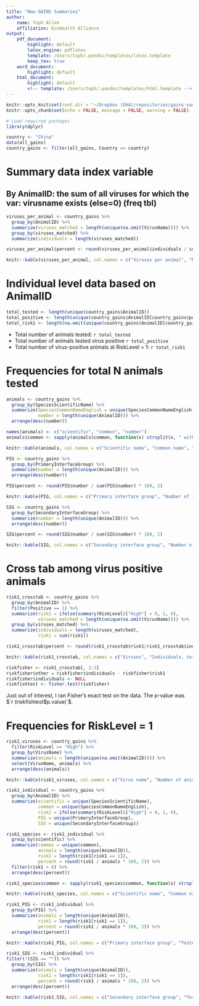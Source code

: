```yaml
---
title: "New GAINS Summaries"
author:
    name: Toph Allen
    affiliation: EcoHealth Alliance
output:
    pdf_document:
        highlight: default
        latex_engine: pdflatex
        template: /Users/toph/.pandoc/templates/latex.template
        keep_tex: true
    word_document:
        highlight: default
    html_document:
        highlight: default
        <!-- template: /Users/toph/.pandoc/templates/html.template -->
---
```


```r
knitr::opts_knit$set(root.dir = "~/Dropbox (EHA)/repositories/gains-summary")
knitr::opts_chunk$set(echo = FALSE, message = FALSE, warning = FALSE)

# Load required packages
library(dplyr)
```

```r
country <- "China"
data(all_gains)
country_gains <- filter(all_gains, Country == country)
```

<!-- Summary for `r country`. -->

# Summary data index variable

## By AnimalID: the sum of all viruses for which the var: virusname exists (else=0) (freq tbl)

```r
viruses_per_animal <- country_gains %>%
  group_by(AnimalID) %>%
  summarize(viruses_matched = length(unique(na.omit(VirusName)))) %>%
  group_by(viruses_matched) %>%
  summarize(individuals = length(viruses_matched))

viruses_per_animal$percent <- round(viruses_per_animal$individuals / sum(viruses_per_animal$individuals) * 100, 2)

knitr::kable(viruses_per_animal, col.names = c("Viruses per animal", "Number of animals", "Percentage"), caption = "Individual animals by sum of viruses")
```

# Individual level data based on AnimalID

```r
total_tested <- length(unique(country_gains$AnimalID))
total_positive <- length(unique(country_gains$AnimalID[country_gains$positive > 0]))
total_risk1 <- length(na.omit(unique(country_gains$AnimalID[country_gains$RiskLevel == 1])))
```

- Total number of animals tested: `r total_tested`
- Total number of animals tested virus positive `r total_positive`
- Total number of virus-positive animals at RiskLevel = 1: `r total_risk1`

# Frequencies for total N animals tested

```r
animals <- country_gains %>%
  group_by(SpeciesScientificName) %>%
  summarize(SpeciesCommonNameEnglish = unique(SpeciesCommonNameEnglish),
            number = length(unique(AnimalID))) %>%
  arrange(desc(number))

names(animals) <- c("scientific", "common", "number")
animals$common <- sapply(animals$common, function(x) strsplit(x, " within")[[1]][1])

knitr::kable(animals, col.names = c("Scientific name", "Common name", "Number tested"), caption = "Number of individuals tested per animal species")
```

```r
PIG <- country_gains %>%
  group_by(PrimaryInterfaceGroup) %>%
  summarize(number = length(unique(AnimalID))) %>%
  arrange(desc(number))

PIG$percent <- round(PIG$number / sum(PIG$number) * 100, 2)

knitr::kable(PIG, col.names = c("Primary interface group", "Number of individuals", "Percentage"), caption = "Number of individuals tested per primary interface group")
```

```r
SIG <- country_gains %>%
  group_by(SecondaryInterfaceGroup) %>%
  summarize(number = length(unique(AnimalID))) %>%
  arrange(desc(number))

SIG$percent <- round(SIG$number / sum(SIG$number) * 100, 2)

knitr::kable(SIG, col.names = c("Secondary interface group", "Number of individuals", "Percentage"), caption = "Number of individuals tested per secondary interface group")
```

# Cross tab among virus positive animals

```r
risk1_crosstab <- country_gains %>%
  group_by(AnimalID) %>%
  filter(Positive == 1) %>%
  summarize(risk1 = ifelse(summary(RiskLevel)["High"] > 0, 1, 0),
            viruses_matched = length(unique(na.omit(VirusName)))) %>%
  group_by(viruses_matched) %>%
  summarize(individuals = length(viruses_matched),
            risk1 = sum(risk1))

risk1_crosstab$percent <- round(risk1_crosstab$risk1/risk1_crosstab$individuals * 100, 2)

knitr::kable(risk1_crosstab, col.names = c("Viruses", "Individuals, total", "Individuals, 'high risk'", "Percentage"), caption = "Cross tabs of number of viruses in individuals by presence of risk level 1 virus")
```

```r
riskfisher <- risk1_crosstab[, 2:3]
riskfisher$other = riskfisher$individuals - riskfisher$risk1
riskfisher$individuals <- NULL
riskfishtest <- fisher.test(riskfisher)
```

Just out of interest, I ran Fisher's exact test on the data. The p-value was $`r (riskfishtest$p.value)`$.

# Frequencies for RiskLevel = 1

```r
risk1_viruses <- country_gains %>%
  filter(RiskLevel == "High") %>%
  group_by(VirusName) %>%
  summarize(animals = length(unique(na.omit(AnimalID)))) %>%
  select(VirusName, animals) %>%
  arrange(desc(animals))

knitr::kable(risk1_viruses, col.names = c("Virus name", "Number of animals"), caption = "'High risk' viruses")
```

```r
risk1_individual <- country_gains %>%
  group_by(AnimalID) %>%
  summarize(scientific = unique(SpeciesScientificName),
            common = unique(SpeciesCommonNameEnglish),
            risk1 = ifelse(summary(RiskLevel)["High"] > 0, 1, 0),
            PIG = unique(PrimaryInterfaceGroup),
            SIG = unique(SecondaryInterfaceGroup))

risk1_species <- risk1_individual %>%
  group_by(scientific) %>%
  summarize(common = unique(common),
            animals = length(unique(AnimalID)),
            risk1 = length(risk1[risk1 == 1]),
            percent = round(risk1 / animals * 100, 2)) %>%
  filter(risk1 > 0) %>%
  arrange(desc(percent))

risk1_species$common <- sapply(risk1_species$common, function(x) strsplit(x, " within")[[1]][1])

knitr::kable(risk1_species, col.names = c("Scientific name", "Common name", "Tested", "'High risk'", "%"), caption = "Number of animals with 'high risk' viruses per species")
```

```r
risk1_PIG <- risk1_individual %>%
  group_by(PIG) %>%
  summarize(animals = length(unique(AnimalID)),
            risk1 = length(risk1[risk1 == 1]),
            percent = round(risk1 / animals * 100, 2)) %>%
  arrange(desc(percent))

knitr::kable(risk1_PIG, col.names = c("Primary interface group", "Tested", "'High risk'", "%"), caption = "Number of animals with 'high risk' viruses per primary interface group")
```

```r
risk1_SIG <- risk1_individual %>%
filter(!(SIG == "")) %>%
  group_by(SIG) %>%
  summarize(animals = length(unique(AnimalID)),
            risk1 = length(risk1[risk1 == 1]),
            percent = round(risk1 / animals * 100, 2)) %>%
  arrange(desc(percent))

knitr::kable(risk1_SIG, col.names = c("Secondary interface group", "Tested", "'High risk'", "%"), caption = "Number of animals with 'high risk' viruses per secondary interface group")
```
